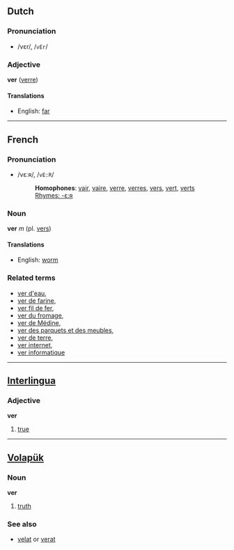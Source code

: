 ==Dutch==

===Pronunciation===
*/vεr/, /<tt>vEr</tt>/

===Adjective===
'''ver''' ([[verre]])

====Translations====
*English: [[far]]

----

==French==

===Pronunciation===
*/vεːʀ/, /<tt>vE:R</tt>/
*:'''Homophones''': [[vair]], [[vaire]], [[verre]], [[verres]], [[vers]], [[vert]], [[verts]]
*:[[Rhymes:French:-ε:ʀ|Rhymes: -ε:ʀ]]

===Noun===
'''ver''' ''m'' (pl. [[vers]])

====Translations====
*English: [[worm]]

===Related terms===
*[[ver d'eau]],
*[[ver de farine]],
*[[ver fil de fer]],
*[[ver du fromage]],
*[[ver de Médine]],
*[[ver des parquets et des meubles]],
*[[ver de terre]],
*[[ver internet]], 
*[[ver informatique]]

----

== [[Interlingua]] ==
=== Adjective ===
'''ver'''

# [[true]]

----

== [[Volapük]] == 
=== Noun === 
'''ver'''

# [[truth]]

=== See also ===<!-- or are they related terms? -->
*[[velat]] or [[verat]]